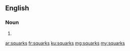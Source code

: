 ==English==

===Noun===
{{head|en|plural}}

# {{plural of|squark|lang=en}}

[[ar:squarks]]
[[fr:squarks]]
[[ku:squarks]]
[[mg:squarks]]
[[my:squarks]]